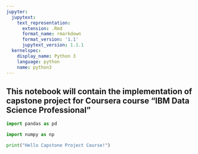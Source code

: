 ```yaml
---
jupyter:
  jupytext:
    text_representation:
      extension: .Rmd
      format_name: rmarkdown
      format_version: '1.1'
      jupytext_version: 1.1.1
  kernelspec:
    display_name: Python 3
    language: python
    name: python3
---
```


## This notebook will contain the implementation of capstone project for Coursera course "IBM Data Science Professional"

```python
import pandas as pd
```

```python
import numpy as np
```

```python
print("Hello Capstone Project Course!")
```

```python

```
